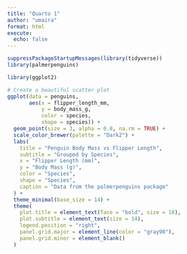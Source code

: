 ```yaml
---
title: "Quarto 1"
author: "umaira"
format: html
execute: 
  echo: false
---
```



```r
suppressPackageStartupMessages(library(tidyverse))
library(palmerpenguins)
```


```r
library(ggplot2)

# Create a beautiful scatter plot
ggplot(data = penguins,
       aes(x = flipper_length_mm, 
           y = body_mass_g, 
           color = species,
           shape = species)) +
  geom_point(size = 3, alpha = 0.8, na.rm = TRUE) +
  scale_color_brewer(palette = "Dark2") +
  labs(
    title = "Penguin Body Mass vs Flipper Length",
    subtitle = "Grouped by Species",
    x = "Flipper Length (mm)",
    y = "Body Mass (g)",
    color = "Species",
    shape = "Species",
    caption = "Data from the palmerpenguins package"
  ) +
  theme_minimal(base_size = 14) +
  theme(
    plot.title = element_text(face = "bold", size = 18),
    plot.subtitle = element_text(size = 14),
    legend.position = "right",
    panel.grid.major = element_line(color = "gray90"),
    panel.grid.minor = element_blank()
  )
```
